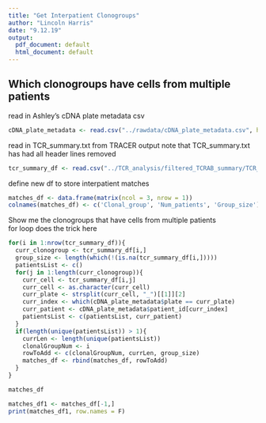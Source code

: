```yaml
---
title: "Get Interpatient Clonogroups"
author: "Lincoln Harris"
date: "9.12.19"
output:
  pdf_document: default
  html_document: default
---
```


## Which clonogroups have cells from multiple patients         


read in Ashley's cDNA plate metadata csv
```r
cDNA_plate_metadata <- read.csv("../rawdata/cDNA_plate_metadata.csv", header = T)
```

read in TCR_summary.txt from TRACER output
    note that TCR_summary.txt has had all header lines removed
```r
tcr_summary_df <- read.csv("../TCR_analysis/filtered_TCRAB_summary/TCR_summary1.txt", header = F, na.strings = c("", NA))
```

define new df to store interpatient matches
```r
matches_df <- data.frame(matrix(ncol = 3, nrow = 1))
colnames(matches_df) <- c('Clonal_group', 'Num_patients', 'Group_size')
```

Show me the clonogroups that have cells from multiple patients          
    for loop does the trick here
```r
for(i in 1:nrow(tcr_summary_df)){
  curr_clonogroup <- tcr_summary_df[i,]
  group_size <- length(which(!(is.na(tcr_summary_df[i,]))))
  patientsList <- c()
  for(j in 1:length(curr_clonogroup)){
    curr_cell <- tcr_summary_df[i,j]
    curr_cell <- as.character(curr_cell)
    curr_plate <- strsplit(curr_cell, "_")[[1]][2]
    curr_index <- which(cDNA_plate_metadata$plate == curr_plate)
    curr_patient <- cDNA_plate_metadata$patient_id[curr_index]
    patientsList <- c(patientsList, curr_patient)
  }
  if(length(unique(patientsList)) > 1){
    currLen <- length(unique(patientsList))
    clonalGroupNum <- i
    rowToAdd <- c(clonalGroupNum, currLen, group_size)
    matches_df <- rbind(matches_df, rowToAdd)
  }
}
```

```r
matches_df
```

```r
matches_df1 <- matches_df[-1,]
print(matches_df1, row.names = F)
```
